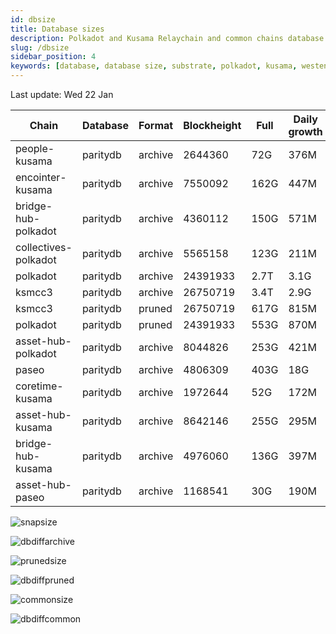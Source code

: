 ```yaml
---
id: dbsize
title: Database sizes
description: Polkadot and Kusama Relaychain and common chains database sizes
slug: /dbsize
sidebar_position: 4
keywords: [database, database size, substrate, polkadot, kusama, westend]
---
```



Last update: Wed 22 Jan

| Chain    | Database   | Format | Blockheight | Full         | Daily growth |
| ------------------------| ----------- | -------- | ------- | ---------- | ----- | 
| people-kusama | paritydb | archive | 2644360 | 72G | 376M |
| encointer-kusama | paritydb | archive | 7550092 | 162G | 447M |
| bridge-hub-polkadot | paritydb | archive | 4360112 | 150G | 571M |
| collectives-polkadot | paritydb | archive | 5565158 | 123G | 211M |
| polkadot | paritydb | archive | 24391933 | 2.7T | 3.1G |
| ksmcc3 | paritydb | archive | 26750719 | 3.4T | 2.9G |
| ksmcc3 | paritydb | pruned | 26750719 | 617G | 815M |
| polkadot | paritydb | pruned | 24391933 | 553G | 870M |
| asset-hub-polkadot | paritydb | archive | 8044826 | 253G | 421M |
| paseo | paritydb | archive | 4806309 | 403G | 18G |
| coretime-kusama | paritydb | archive | 1972644 | 52G | 172M |
| asset-hub-kusama | paritydb | archive | 8642146 | 255G | 295M |
| bridge-hub-kusama | paritydb | archive | 4976060 | 136G | 397M |
| asset-hub-paseo | paritydb | archive | 1168541 | 30G | 190M |

![snapsize](/img/archivesize.png)

![dbdiffarchive](/img/dbdiffrelay.png)

![prunedsize](/img/prunedsize.png)

![dbdiffpruned](/img/dbdiffpruned.png)

![commonsize](/img/commonsize.png)

![dbdiffcommon](/img/dbdiffcommon.png)
